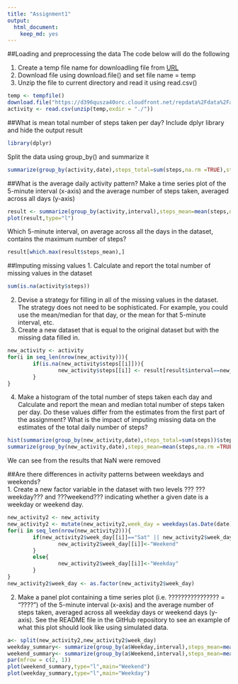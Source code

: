 ```yaml
---
title: "Assignment1"
output: 
  html_document: 
    keep_md: yes
---
```


##Loading and preprocessing the data
The code below will do the following

1. Create a temp file name for downloadling file from [URL](https://d396qusza40orc.cloudfront.net/repdata%2Fdata%2Factivity.zip)
2. Download file using download.file() and set file name = temp
3. Unzip the file to current directory and read it using read.csv()

```r
temp <- tempfile()
download.file("https://d396qusza40orc.cloudfront.net/repdata%2Fdata%2Factivity.zip",temp,method = "curl")
activity <- read.csv(unzip(temp,exdir = "./"))
```

##What is mean total number of steps taken per day?
Include dplyr library and hide the output result
```r
library(dplyr)
```
Split the data using group_by() and summarize it  
```r
summarize(group_by(activity,date),steps_total=sum(steps,na.rm =TRUE),steps_mean=mean(steps,na.rm =TRUE),steps_median=median(steps,na.rm =TRUE))
```
##What is the average daily activity pattern?
Make a time series plot of the 5-minute interval (x-axis) and the average number of steps taken, averaged across all days (y-axis)  
```r
result <- summarize(group_by(activity,interval),steps_mean=mean(steps,na.rm =TRUE))
plot(result,type="l")
```  

Which 5-minute interval, on average across all the days in the dataset, contains the maximum number of steps?  
```r
result[which.max(result$steps_mean),]
```
##Imputing missing values
1. Calculate and report the total number of missing values in the dataset
```r
sum(is.na(activity$steps))
```
2. Devise a strategy for filling in all of the missing values in the dataset. The strategy does not need to be sophisticated. For example, you could use the mean/median for that day, or the mean for that 5-minute interval, etc.
3. Create a new dataset that is equal to the original dataset but with the missing data filled in.
```r
new_activity <- activity
for(i in seq_len(nrow(new_activity))){
        if(is.na(new_activity$steps[[i]])){
                new_activity$steps[[i]] <- result[result$interval==new_activity$interval[[i]],]$steps_mean
        }
}
```
4. Make a histogram of the total number of steps taken each day and Calculate and report the mean and median total number of steps taken per day. Do these values differ from the estimates from the first part of the assignment? What is the impact of imputing missing data on the estimates of the total daily number of steps?
```r
hist(summarize(group_by(new_activity,date),steps_total=sum(steps))$steps_total,col = "green",xlab = "Total Steps",main = "")
summarize(group_by(new_activity,date),steps_mean=mean(steps,na.rm =TRUE),steps_median=median(steps,na.rm =TRUE))
```
We can see from the results that NaN were removed  

##Are there differences in activity patterns between weekdays and weekends?  
1. Create a new factor variable in the dataset with two levels ??? ???weekday??? and ???weekend??? indicating whether a given date is a weekday or weekend day.
```r
new_activity2 <- new_activity
new_activity2 <- mutate(new_activity2,week_day = weekdays(as.Date(date),abbreviate=TRUE))
for(i in seq_len(nrow(new_activity2))){
        if(new_activity2$week_day[[i]]=="Sat" || new_activity2$week_day[[i]]=="Sun"){
                new_activity2$week_day[[i]]<-"Weekend"
        }
        else{
                new_activity2$week_day[[i]]<-"Weekday"
        }
}
new_activity2$week_day <- as.factor(new_activity2$week_day)

```
2. Make a panel plot containing a time series plot (i.e. ???????????????? = "????") of the 5-minute interval (x-axis) and the average number of steps taken, averaged across all weekday days or weekend days (y-axis). See the README file in the GitHub repository to see an example of what this plot should look like using simulated data.
```r
a<- split(new_activity2,new_activity2$week_day)
weekday_summary<- summarize(group_by(a$Weekday,interval),steps_mean=mean(steps))
weekend_summary<- summarize(group_by(a$Weekend,interval),steps_mean=mean(steps))
par(mfrow = c(2, 1))
plot(weekend_summary,type="l",main="Weekend")
plot(weekday_summary,type="l",main="Weekday")
```